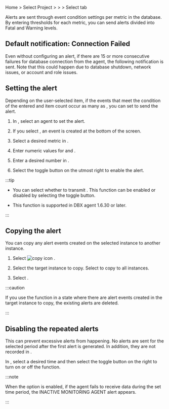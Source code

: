 Home &gt; Select Project &gt; <Cmdname sid="event_statistic" className="uitext" /> &gt; <Cmdname sid="event_setting" className="uitext" /> &gt; Select <Cmdname sid="database" className="uitext" /> tab

<ImgLang img='set-event-db.png' desc='Event Setting - Database' />

Alerts are sent through event condition settings per metric in the database. By entering thresholds for each metric, you can send alerts divided into <span class='vslow'>Fatal</span> and <span class='vslow'>Warning</span> levels.


<EventSettingNewNote />

## Default notification: Connection Failed

Even without configuring an alert, if there are 15 or more consecutive failures for database connection from the agent, the following notification is sent. Note that this could happen due to database shutdown, network issues, or account and role issues.

<ImgLang img='db-default-alert-connection-failed.svg' desc='Connection Failed'/>

## Setting the alert

Depending on the user-selected <Cmdname sid="metrics" className="uitext" /> item, if the events that meet the condition of the entered <Cmdname sid="fatal" className="uitext" /> and <Cmdname sid="warn" className="uitext" /> item count occur as many as <Cmdname sid="number_of_detections" className="uitext" />, you can set to send the alert.

<ImgLang img='set-event-item-db.png' desc='Event' />

1. In <Cmdname sid="instance" className="uitext" />, select an agent to set the alert.

2. If you select <Cmdname sid="add_notification" className="uitext" />, an event is created at the bottom of the screen.

3. Select a desired metric in <Cmdname sid="metrics" className="uitext" />.

4. Enter numeric values for <Cmdname sid="fatal" className="uitext" /> and <Cmdname sid="warn" className="uitext" />.

5. Enter a desired number in <Cmdname sid="number_of_detections" className="uitext" />.

6. Select the toggle button on the utmost right to enable the alert.

:::tip

<Cmdname sid="CNT08320" className="uitext" />

- You can select whether to transmit <Cmdname sid="CNT08320" className="uitext" />. This function can be enabled or disabled by selecting the toggle button.

- This function is supported in DBX agent 1.6.30 or later.

:::

## Copying the alert

You can copy any alert events created on the selected instance to another instance.

1. Select ![copy icon](/img/ico-copy.svg) <Cmdname sid="copy_notification" className="uitext" />. 

2. Select the target instance to copy. Select <Cmdname sid="all_selected" className="uitext" /> to copy to all instances.

3. Select <Cmdname sid="copy" className="uitext" />.

:::caution

If you use the <Cmdname sid="copy_notification" className="uitext" /> function in a state where there are alert events created in the target instance to copy, the existing alerts are deleted.

:::

## Disabling the repeated alerts

This can prevent excessive alerts from happening. No alerts are sent for the selected period after the first alert is generated. In addition, they are not recorded in <Cmdname sid="event_history" className="uitext" />.

In <Cmdname sid="BTN07592" className="uitext" />, select a desired time and then select the toggle button on the right to turn on or off the function.

:::note

When the <Cmdname sid="BTN07592" className="uitext" /> option is enabled, if the agent fails to receive data during the set time period, the <span class="uitext">INACTIVE MONITORING AGENT</span> alert appears.

<ImgLang img='db-set-event-disable-alert.png' desc='INACTIVE MONITORING AGENT'/>

:::

